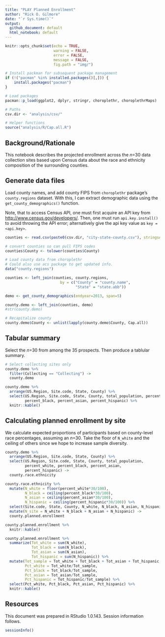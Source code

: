 ```yaml
---
title: "PLAY Planned Enrollment"
author: "Rick O. Gilmore"
date: "`r Sys.time()`"
output: 
  github_document: default
  html_notebook: default
---
```


```r
knitr::opts_chunk$set(echo = TRUE, 
                      warning = FALSE, 
                      error = FALSE,
                      message = FALSE,
                      fig.path = "img/")

# Install packman for subsequent package management
if (!("pacman" %in% installed.packages()[,])) {
    install.packages("pacman")
}

# Load packages
pacman::p_load(ggplot2, dplyr, stringr, choroplethr, choroplethrMaps)

# Paths
csv.dir <- "analysis/csv/"

# Helper functions
source("analysis/R/Cap.all.R")
```

## Background/Rationale

This notebook describes the projected enrollment across the $n$=30 data collection sites based upon Census data about the race and ethnicity composition of the surrounding counties.

## Generate data files

Load county names, and add county FIPS from `choroplethr` package's `county.regions` dataset. With this, I can extract demographic data using the `get_county_demographics()` function.

Note, that to access Census API, one must first acquire an API key from <http://www.census.gov/developers/>. Then, one must run `api.key.install()` to avoid throwing the API error; alternatively give the api key value as `key = <api.key>`.

```r
counties <- read.csv(paste0(csv.dir, "city-state-county.csv"), stringsAsFactors = FALSE)

# convert counties so can pull FIPS codes
counties$County <- tolower(counties$County)

# Load county data from choroplethr
# Could also use acs package to get updated info.
data("county.regions")

counties <- left_join(counties, county.regions,
                         by = c("County" = "county.name",
                                "State" = "state.abb"))

demo <- get_county_demographics(endyear=2013, span=5)

county.demo <- left_join(counties, demo)
#str(county.demo)

# Recapitalize county
county.demo$County <- unlist(lapply(county.demo$County, Cap.all))
```

## Tabular summary

Select the $n$=30 from among the 35 prospects. Then produce a tablular summary.

```r
# Select collecting sites only
county.demo %>%
  filter(Collecting == "Collecting") ->
  county.demo

county.demo %>%
  arrange(US.Region, Site.code, State, County) %>%
  select(US.Region, Site.code, State, County, total_population, percent_white,
         percent_black, percent_asian, percent_hispanic) %>%
  knitr::kable()
```

## Calculating planned enrollment by site

We calculate expected proportions of participants based on county-level race percentages, assuming an $n$=30. Take the floor of `N_white` and the ceiling of others since we hope to increase sample diversity.

```r
county.demo %>%
  arrange(US.Region, Site.code, State, County) %>%
  select(US.Region, Site.code, State, County, total_population,
         percent_white, percent_black, percent_asian,
         percent_hispanic) -> 
  county.race.ethnicity

county.race.ethnicity %>%
  mutate(N_white = floor(percent_white*30/100),
         N_black = ceiling(percent_black*30/100),
         N_asian = ceiling(percent_asian*30/100),
         N_hispanic = ceiling(percent_hispanic*30/100)) %>%
  select(Site.code, State, County, N_white, N_black, N_asian, N_hispanic) %>%
  mutate(N_site = N_white + N_black + N_asian + N_hispanic) ->
  county.planned.enrollment

county.planned.enrollment %>%
  knitr::kable()
```

```r
county.planned.enrollment %>%
  summarize(Tot_white = sum(N_white),
            Tot_black = sum(N_black),
            Tot_asian = sum(N_asian),
            Tot_hispanic = sum(N_hispanic)) %>%
  mutate(Tot_sample = Tot_white + Tot_black + Tot_asian + Tot_hispanic,
         Pct_white = Tot_white/Tot_sample,
         Pct_black = Tot_black/Tot_sample,
         Pct_asian = Tot_asian/Tot_sample,
         Pct_hispanic = Tot_hispanic/Tot_sample) %>%
  select(Pct_white, Pct_black, Pct_asian, Pct_hispanic) %>%
  knitr::kable()
```

## Resources

This document was prepared in RStudio 1.0.143. Session information follows.

```r
sessionInfo()
```
